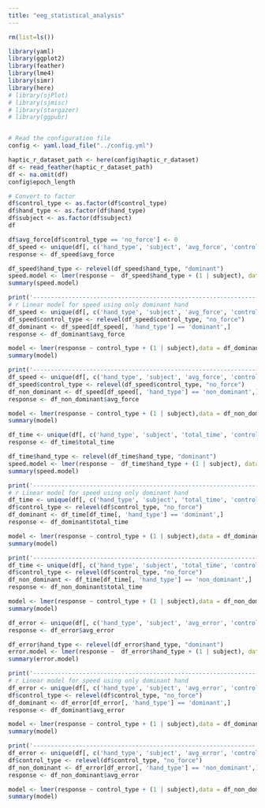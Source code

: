 ```yaml
---
title: "eeg_statistical_analysis"
---
```

```r
rm(list=ls())

library(yaml)
library(ggplot2)
library(feather)
library(lme4)
library(simr)
library(here)
# library(sjPlot)
# library(sjmisc)
# library(stargazer)
# library(ggpubr)


# Read the configuration file
config <- yaml.load_file("../config.yml")

haptic_r_dataset_path <- here(config$haptic_r_dataset)
df <- read_feather(haptic_r_dataset_path)
df <- na.omit(df)
config$epoch_length

# Convert to factor
df$control_type <- as.factor(df$control_type)
df$hand_type <- as.factor(df$hand_type)
df$subject <- as.factor(df$subject)
df
```
```r
df$avg_force[df$control_type == 'no_force'] <- 0
df_speed <- unique(df[, c('hand_type', 'subject', 'avg_force', 'control_type')])
response <- df_speed$avg_force

df_speed$hand_type <- relevel(df_speed$hand_type, "dominant")
speed.model <- lmer(response ~  df_speed$hand_type + (1 | subject), data = df_speed)
summary(speed.model)

print('---------------------------------------------------------------------------')
# r Linear model for speed using only dominant hand
df_speed <- unique(df[, c('hand_type', 'subject', 'avg_force', 'control_type')])
df_speed$control_type <- relevel(df_speed$control_type, "no_force")
df_dominant <- df_speed[df_speed[, 'hand_type'] == 'dominant',]
response <- df_dominant$avg_force

model <- lmer(response ~ control_type + (1 | subject),data = df_dominant)
summary(model)

print('---------------------------------------------------------------------------')
df_speed <- unique(df[, c('hand_type', 'subject', 'avg_force', 'control_type')])
df_speed$control_type <- relevel(df_speed$control_type, "no_force")
df_non_dominant <- df_speed[df_speed[, 'hand_type'] == 'non_dominant',]
response <- df_non_dominant$avg_force

model <- lmer(response ~ control_type + (1 | subject),data = df_non_dominant)
summary(model)
```


```r
df_time <- unique(df[, c('hand_type', 'subject', 'total_time', 'control_type')])
response <- df_time$total_time

df_time$hand_type <- relevel(df_time$hand_type, "dominant")
speed.model <- lmer(response ~  df_time$hand_type + (1 | subject), data = df_time)
summary(speed.model)

print('---------------------------------------------------------------------------')
# r Linear model for speed using only dominant hand
df_time <- unique(df[, c('hand_type', 'subject', 'total_time', 'control_type')])
df$control_type <- relevel(df$control_type, "no_force")
df_dominant <- df_time[df_time[, 'hand_type'] == 'dominant',]
response <- df_dominant$total_time

model <- lmer(response ~ control_type + (1 | subject),data = df_dominant)
summary(model)

print('---------------------------------------------------------------------------')
df_time <- unique(df[, c('hand_type', 'subject', 'total_time', 'control_type')])
df$control_type <- relevel(df$control_type, "no_force")
df_non_dominant <- df_time[df_time[, 'hand_type'] == 'non_dominant',]
response <- df_non_dominant$total_time

model <- lmer(response ~ control_type + (1 | subject),data = df_non_dominant)
summary(model)
```

```r
df_error <- unique(df[, c('hand_type', 'subject', 'avg_error', 'control_type')])
response <- df_error$avg_error

df_error$hand_type <- relevel(df_error$hand_type, "dominant")
error.model <- lmer(response ~  df_error$hand_type + (1 | subject), data = df_error)
summary(error.model)

print('---------------------------------------------------------------------------')
# r Linear model for speed using only dominant hand
df_error <- unique(df[, c('hand_type', 'subject', 'avg_error', 'control_type')])
df$control_type <- relevel(df$control_type, "no_force")
df_dominant <- df_error[df_error[, 'hand_type'] == 'dominant',]
response <- df_dominant$avg_error

model <- lmer(response ~ control_type + (1 | subject),data = df_dominant)
summary(model)

print('---------------------------------------------------------------------------')
df_error <- unique(df[, c('hand_type', 'subject', 'avg_error', 'control_type')])
df$control_type <- relevel(df$control_type, "no_force")
df_non_dominant <- df_error[df_error[, 'hand_type'] == 'non_dominant',]
response <- df_non_dominant$avg_error

model <- lmer(response ~ control_type + (1 | subject),data = df_non_dominant)
summary(model)
```